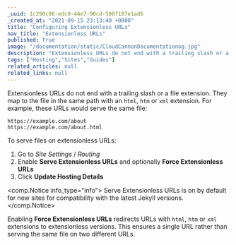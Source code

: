 ```yaml
---
_uuid: 1c290c06-edc0-44e7-90cd-500f187e1ad6
_created_at: "2021-09-15 23:13:40 +0000"
title: "Configuring Extensionless URLs"
nav_title: "Extensionless URLs"
published: true
image: "/documentation/static/CloudCannonDocumentationog.jpg"
description: "Extensionless URLs do not end with a trailing slash or a file extension."
tags: ["Hosting","Sites","Guides"]
related_articles: null
related_links: null
---
```


Extensionless URLs do not end with a trailing slash or a file extension. They map to the file in the same path with an `html`, `htm` or `xml` extension. For example, these URLs would serve the same file:

```
https://example.com/about
https://example.com/about.html
```

To serve files on extensionless URLs:

1. Go to *Site Settings* / *Routing*
2. Enable **Serve Extensionless URLs** and optionally **Force Extensionless URLs**
3. Click **Update Hosting Details**

<comp.Notice info_type="info">
  Serve Extensionless URLs is on by default for new sites for compatibility with the latest Jekyll versions.
</comp.Notice>

Enabling **Force Extensionless URLs** redirects URLs with `html`, `htm` or `xml` extensions to extensionless versions. This ensures a single URL rather than serving the same file on two different URLs.
